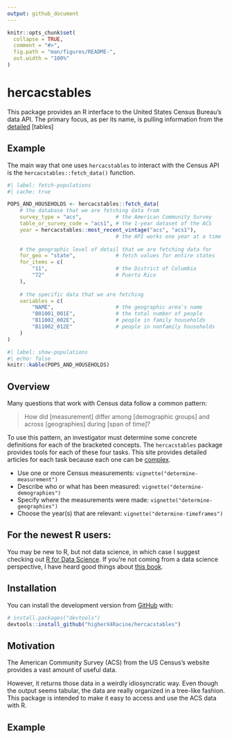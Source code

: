 ```yaml
---
output: github_document
---
```


<!-- README.md is generated from README.Rmd. Please edit that file -->

```r
knitr::opts_chunk$set(
  collapse = TRUE,
  comment = "#>",
  fig.path = "man/figures/README-",
  out.width = "100%"
)
```

# hercacstables

This package provides an R interface to the United States Census Bureau's data
API.
The primary focus, as per its name, is pulling information from the
[detailed]()
[tables]
<!-- badges: start -->
<!-- badges: end -->

## Example

The main way that one uses `hercacstables` to interact with the Census API is
the `hercacstables::fetch_data()` function.

```r
#| label: fetch-populations
#| cache: true

POPS_AND_HOUSEHOLDS <- hercacstables::fetch_data(
    # the database that we are fetching data from
    survey_type = "acs",           # the American Community Survey
    table_or_survey_code = "acs1", # the 1-year dataset of the ACS
    year = hercacstables::most_recent_vintage("acs", "acs1"),
                                   # the API works one year at a time
    
    # the geographic level of detail that we are fetching data for
    for_geo = "state",             # fetch values for entire states
    for_items = c(
        "11",                      # the District of Columbia
        "72"                       # Puerto Rico
    ),
    
    # the specific data that we are fetching
    variables = c(
        "NAME",                    # the geographic area's name
        "B01001_001E",             # the total number of people
        "B11002_002E",             # people in family households
        "B11002_012E"              # people in nonfamily households
    )
)
```

```r
#| label: show-populations
#| echo: false
knitr::kable(POPS_AND_HOUSEHOLDS)
```

## Overview

Many questions that work with Census data follow a common pattern:

> How did [measurement] differ among [demographic groups] and across
[geographies] during [span of time]?

To use this pattern, an investigator must determine some concrete definitions
for each of the bracketed concepts.
The `hercacstables` package provides tools for each of these four tasks.
This site provides detailed articles for each task because each one can be
[complex](https://www.census.gov/data/developers/guidance/api-user-guide.Core_Concepts.html).

* Use one or more Census measurements: `vignette("determine-measurement")`
* Describe who or what has been measured: `vignette("determine-demographies")`
* Specify where the measurements were made: `vignette("determine-geographies")`
* Choose the year(s) that are relevant: `vignette("determine-timeframes")`

## For the newest R users:

You may be new to R, but not data science, in which case I suggest checking out
[R for Data Science](https://r4ds.hadley.nz/intro.html).
If you're not coming from a data science perspective, I have heard good things
about [this book](https://datascienceineducation.com/).

## Installation

You can install the development version from [GitHub](https://github.com/) with:

``` r
# install.packages("devtools")
devtools::install_github("higherX4Racine/hercacstables")
```

## Motivation

The American Community Survey (ACS) from the US Census's website provides a vast
amount of useful data.


However, it returns those data in a weirdly idiosyncratic way.
Even though the output seems tabular, the data are really organized in a
tree-like fashion.
This package is intended to make it easy to access and use the ACS data with R.

## Example


